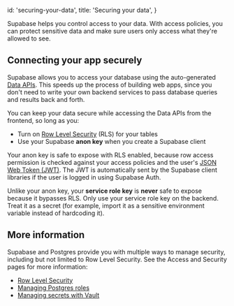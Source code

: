 
  id: 'securing-your-data',
  title: 'Securing your data',
}

Supabase helps you control access to your data. With access policies, you can protect sensitive data and make sure users only access what they're allowed to see.

## Connecting your app securely

Supabase allows you to access your database using the auto-generated [Data APIs](/docs/guides/database/connecting-to-postgres#data-apis). This speeds up the process of building web apps, since you don't need to write your own backend services to pass database queries and results back and forth.

You can keep your data secure while accessing the Data APIs from the frontend, so long as you:

- Turn on [Row Level Security](/docs/guides/database/postgres/row-level-security) (RLS) for your tables
- Use your Supabase **anon key** when you create a Supabase client

Your anon key is safe to expose with RLS enabled, because row access permission is checked against your access policies and the user's [JSON Web Token (JWT)](/docs/learn/auth-deep-dive/auth-deep-dive-jwts). The JWT is automatically sent by the Supabase client libraries if the user is logged in using Supabase Auth.

<Admonition type="danger" label="Never expose your service role key on the frontend">

Unlike your anon key, your **service role key** is **never** safe to expose because it bypasses RLS. Only use your service role key on the backend. Treat it as a secret (for example, import it as a sensitive environment variable instead of hardcoding it).

</Admonition>

## More information

Supabase and Postgres provide you with multiple ways to manage security, including but not limited to Row Level Security. See the Access and Security pages for more information:

- [Row Level Security](/docs/guides/database/postgres/row-level-security)
- [Managing Postgres roles](/docs/guides/database/postgres/roles)
- [Managing secrets with Vault](/docs/guides/database/vault)


